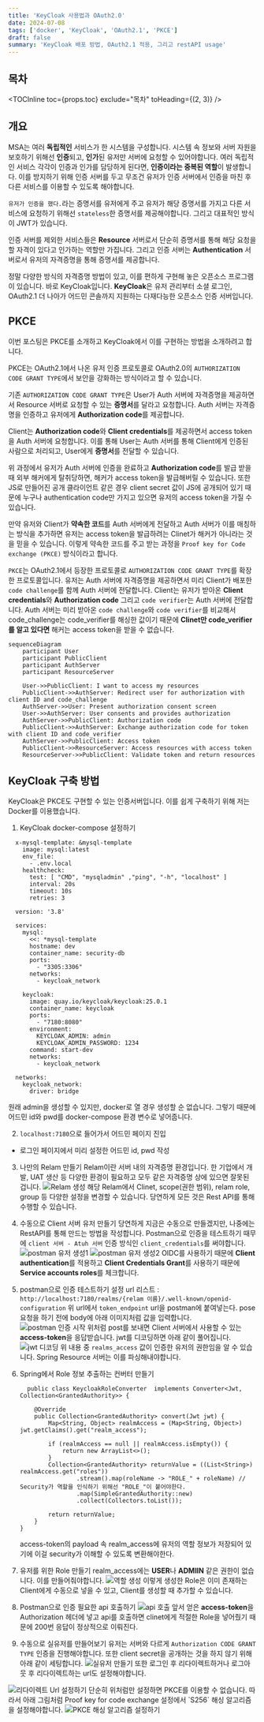 ```yaml
---
title: 'KeyCloak 사용법과 OAuth2.0'
date: 2024-07-08
tags: ['docker', 'KeyCloak', 'OAuth2.1', 'PKCE']
draft: false
summary: 'KeyCloak 배포 방법, OAuth2.1 적용, 그리고 restAPI usage'
---
```


## 목차

<TOCInline toc={props.toc} exclude="목차" toHeading={(2, 3)} />

## 개요

MSA는 여러 **독립적인** 서비스가 한 시스템을 구성합니다. 시스템 속 정보와 서버 자원을 보호하기 위해선 **인증**되고, **인가**된 유저만 서버에 요청할 수 있어야합니다.
여러 독립적인 서비스 각각이 인증과 인가를 담당하게 된다면, **인증이라는 중복된 역할**이 발생합니다.
이를 방지하기 위해 인증 서버를 두고 무조건 유저가 인증 서버에서 인증을 마친 후 다른 서비스를 이용할 수 있도록 해야합니다.

`유저가 인증을 했다.`라는 증명서를 유저에게 주고 유저가 해당 증명서를 가지고 다른 서비스에 요청하기 위해선 `stateless`한 증명서를 제공해야합니다.
그리고 대표적인 방식이 JWT가 있습니다.

인증 서버를 제외한 서비스들은 **Resource** 서버로서 단순히 증명서를 통해 해당 요청을 할 자격이 있다고 인가하는 역할만 가집니다.
그리고 인증 서버는 **Authentication** 서버로서 유저의 자격증명을 통해 증명서를 제공합니다.

정말 다양한 방식의 자격증명 방법이 있고, 이를 편하게 구현해 놓은 오픈소스 프로그램이 있습니다.
바로 KeyCloak입니다.
**KeyCloak**은 유저 관리부터 소셜 로그인, OAuth2.1 더 나아가 어드민 콘솔까지 지원하는 다재다능한 오픈소스 인증 서버입니다.

## PKCE

이번 포스팅은 PKCE를 소개하고 KeyCloak에서 이를 구현하는 방법을 소개하려고 합니다.

PKCE는 OAuth2.1에서 나온 유저 인증 프로토콜로 OAuth2.0의 `AUTHORIZATION CODE GRANT TYPE`에서 보안을 강화하는 방식이라고 할 수 있습니다.

기존 `AUTHORIZATION CODE GRANT TYPE`은 User가 Auth 서버에 자격증명을 제공하면서 Resource 서버로 요청할 수 있는 **증명서**를 달라고 요청합니다.
Auth 서버는 자격증명을 인증하고 유저에게 **Authorization code**를 제공합니다.

Client는 **Authorization code**와 **Client credentials**를 제공하면서 access token을 Auth 서버에 요청합니다.
이를 통해 User는 Auth 서버를 통해 Client에게 인증된 사람으로 처리되고, User에게 **증명서**를 전달할 수 있습니다.

위 과정에서 유저가 Auth 서버에 인증을 완료하고 **Authorization code**를 발급 받을 때 외부 해커에게 탈취당하면, 해커가 access token을 발급해버릴 수 있습니다.
또한 JS로 만들어진 공개 클라이언트 같은 경우 client secret 값이 JS에 공개되어 있기 때문에 누구나 authentication code만 가지고 있으면 유저의 access token을 가질 수 있습니다.

만약 유저와 Client가 **약속한 코드**를 Auth 서버에게 전달하고 Auth 서버가 이를 매칭하는 방식을 추가하면 유저는 access token을 발급하려는 Clinet가 해커가 아니라는 것을 믿을 수 있습니다.
이렇게 약속한 코드를 주고 받는 과정을 `Proof key for Code exchange (PKCE)` 방식이라고 합니다.

`PKCE`는 OAuth2.1에서 등장한 프로토콜로 `AUTHORIZATION CODE GRANT TYPE`를 확장한 프로토콜입니다.
유저는 Auth 서버에 자격증명을 제공하면서 미리 Client가 배포한 `code challenge`를 함께 Auth 서버에 전달합니다.
Client는 유저가 받아온 **Client credentials**와 **Authorization code** 그리고 `code verifier`는 Auth 서버에 전달합니다. 
Auth 서버는 미리 받아온 `code challenge`와 `code verifier`를 비교해서 code_challenge는 code_verifier를 해싱한 값이기 때문에 **Clinet만 code_verifier를 알고 있다면** 해커는 access token을 받을 수 없습니다.




```mermaid
sequenceDiagram
    participant User
    participant PublicClient
    participant AuthServer
    participant ResourceServer

    User->>PublicClient: I want to access my resources
    PublicClient->>AuthServer: Redirect user for authorization with client ID and code_challenge
    AuthServer->>User: Present authorization consent screen
    User->>AuthServer: User consents and provides authorization
    AuthServer->>PublicClient: Authorization code
    PublicClient->>AuthServer: Exchange authorization code for token with client ID and code_verifier
    AuthServer->>PublicClient: Access token
    PublicClient->>ResourceServer: Access resources with access token
    ResourceServer->>PublicClient: Validate token and return resources
```

## KeyCloak 구축 방법

KeyCloak은 PKCE도 구현할 수 있는 인증서버입니다. 이를 쉽게 구축하기 위해 저는 Docker를 이용했습니다.

1. KeyCloak docker-compose 설정하기
  ```
    x-mysql-template: &mysql-template
      image: mysql:latest
      env_file:
        - .env.local
      healthcheck:
        test: [ "CMD", "mysqladmin" ,"ping", "-h", "localhost" ]
        interval: 20s
        timeout: 10s
        retries: 3

    version: '3.8'

    services:
      mysql:
        <<: *mysql-template
        hostname: dev
        container_name: security-db
        ports:
          - "3305:3306"
        networks:
          - keycloak_network

      keycloak:
        image: quay.io/keycloak/keycloak:25.0.1
        container_name: keycloak
        ports:
          - "7180:8080"
        environment:
          KEYCLOAK_ADMIN: admin
          KEYCLOAK_ADMIN_PASSWORD: 1234
        command: start-dev
        networks:
          - keycloak_network

    networks:
      keycloak_network:
        driver: bridge
  ```

  원래 admin을 생성할 수 있지만, docker로 열 경우 생성할 순 없습니다. 그렇기 때문에 어드민 id와 pwd를 docker-compose 환경 변수로 넣어줍니다.

2. `localhost:7180`으로 들어가서 어드민 페이지 진입
  - 로그인 페이지에서 미리 설정한 어드민 id, pwd 작성
3. 나만의 Relam 만들기
    Relam이란 서버 내의 자격증명 환경입니다. 한 기업에서 개발, UAT 생산 등 다양한 환경이 필요하고 모두 같은 자격증명 상에 있으면 잘못된 겁니다.
    <img src="/static/images/security/keycloak-relam-create.png" alt="Relam 생성" />
    해당 Relam에서 Clinet, scope(권한 범위), relam role, group 등 다양한 설정을 변경할 수 있습니다.
    당연하게 모든 것은 Rest API를 통해 수행할 수 있습니다.

4. 수동으로 Client 서버 유저 만들기
    당연하게 지금은 수동으로 만들겠지만, 나중에는 RestAPI를 통해 만드는 방법을 작성합니다.
    Postman으로 인증을 테스트하기 때무에 `client 서버 - Atuh 서버` 인증 방식인 `client_credentials`를 써야합니다.
     <img src="/static/images/security/keycloak-create-clinet1.png" alt="postman 유저 생성1" />
     <img src="/static/images/security/keycloak-create-clinet2.png" alt="postman 유저 생성2" />
    OIDC를 사용하기 때문에 **Client authentication**를 적용하고 **Client Credentials Grant**를 사용하기 때문에 **Service accounts roles**를 체크합니다.

5. postman으로 인증 테스트하기
    설정 url 리스트 : `http://localhost:7180/realms/{relam 이름}/.well-known/openid-configuration`
    위 url에서 `token_endpoint` url을 postman에 붙여넣는다.
    pose 요청을 하기 전에 body에 아래 이미지처럼 값을 입력합니다.
    <img src="/static/images/security/keycloak-client-credential-req.png" alt="postman 인증 시작" />
    위처럼 post를 보내면 Client 서버에서 사용할 수 있는 **access-token**을 응답받습니다. jwt를 디코딩하면 아래 같이 풀어집니다.
    <img src="/static/images/security/keycloak-client-access-token-jwt.png" alt="jwt 디코딩" />
    위 내용 중 `realms_access` 값이 인증한 유저의 권한임을 알 수 있습니다. Spring Resource 서버는 이를 파싱해내야합니다.

6. Spring에서 Role 정보 추출하는 컨버터 만들기
    ```java:KeycloakRoleConverter
      public class KeycloakRoleConverter  implements Converter<Jwt, Collection<GrantedAuthority>> {

        @Override
        public Collection<GrantedAuthority> convert(Jwt jwt) {
            Map<String, Object> realmAccess = (Map<String, Object>) jwt.getClaims().get("realm_access");

            if (realmAccess == null || realmAccess.isEmpty()) {
                return new ArrayList<>();
            }
            Collection<GrantedAuthority> returnValue = ((List<String>) realmAccess.get("roles"))
                    .stream().map(roleName -> "ROLE_" + roleName) // Security가 역할을 인식하기 위해선 "ROLE_"이 붙어야한다.
                    .map(SimpleGrantedAuthority::new)
                    .collect(Collectors.toList());

            return returnValue;
        }
    }
    ```
    access-token의 payload 속 realm_access에 유저의 역할 정보가 저장되어 있기에 이걸 security가 이해할 수 있도록 변환해야한다.

7. 유저를 위한 Role 만들기
  realm_access에는 **USER**나 **ADMIIN** 같은 권한이 없습니다. 이를 만들어줘야합니다.
   <img src="/static/images/security/keycloak-create-client-role.png" alt="역할 생성" />
  이렇게 생성한 Role은 이미 존재하는 Client에게 수동으로 넣을 수 있고, Client를 생성할 때 추가할 수 있습니다.

8. Postman으로 인증 필요한 api 호출하기
   <img src="/static/images/security/keycloak-able-invoke.png" alt="api 호출" />
  앞서 얻은 **access-token**을 Authorization 헤더에 넣고 api를 호출하면 clinet에게 적절한 Role을 넣어줬기 때문에 200번 응답이 정상적으로 이뤄진다.

9. 수동으로 실유저를 만들어보기
  유저는 서버와 다르게 `Authorization CODE GRANT TYPE` 인증을 진행해야합니다. 또한 client secret을 공개하는 것을 하지 않기 위해 아래 같이 세팅합니다.
   <img src="/static/images/security/keycloak-real-public -client-create.png" alt="실유저 만들기" />
  또한 로그인 후 리다이렉트하거나 로그아웃 후 리다이렉트하는 url도 설정해야합니다.
  <img src="/static/images/security/keycloak-redirect-url-setting.png" alt="리다이렉트 Url 설정하기" />
  단순히 위처럼만 설정하면 PKCE를 이용할 수 없습니다. 따라서 아래 그림처럼 Proof key for code exchange 설정에서 `S256` 해싱 알고리즘을 설정해야합니다.
  <img src="/static/images/security/keycloak-pkce-hashing.png" alt="PKCE 해싱 알고리즘 설정하기" />